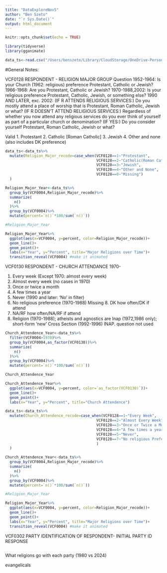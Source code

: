```yaml
---
title: "DataExploreNov5"
author: "Ben Szeto"
date: "`r Sys.Date()`"
output: html_document
---
```


```r
knitr::opts_chunk$set(echo = TRUE)
```

```r

library(tidyverse)
library(gganimate)


```

```r

data_ts<-read.csv("/Users/benszeto/Library/CloudStorage/OneDrive-Personal/Documents/US Elections/anes_timeseries_cdf_csv_20220916/anes_timeseries_cdf_csv_20220916.csv")

```

#General Notes:

VCF0128 RESPONDENT - RELIGION MAJOR GROUP
Question 1952-1964: Is your Church (1962: religious) preference Protestant,
Catholic or Jewish?
1966-1968: Are you Protestant, Catholic or Jewish?
1970-1988,2002: Is your religious preference Protestant, Catholic,
Jewish, or something else?
1990 AND LATER, exc. 2002: (IF R ATTENDS RELIGIOUS SERVICES:) Do you
mostly attend a place of worship that is Protestant, Roman Catholic,
Jewish or what? (IF R DOESN’T ATTEND RELIGIOUS SERVICES:)
Regardless of whether you now attend any religious services do you
ever think of yourself as part of a particular church or
denomination? (IF YES:) Do you consider yourself Protestant, Roman
Catholic, Jewish or what?


Valid 
1. Protestant
2. Catholic [Roman Catholic]
3. Jewish
4. Other and none (also includes DK preference)

```r

data_ts<-data_ts%>%
  mutate(Religion_Major_recode=case_when(VCF0128==1~"Protestant",
                                         VCF0128==2~"Catholic(Roman Catholic)",
                                         VCF0128==3~"Jewish",
                                         VCF0128==4~"Other and None",
                                         VCF0128==0~"Missing")
  )
```

```r

Religion_Major_Year<-data_ts%>%
  group_by(VCF0004,Religion_Major_recode)%>%
  summarize(
    n()
  )%>%
  group_by(VCF0004)%>%
  mutate(percent=`n()`*100/sum(`n()`))

#Religion_Major_Year

Religion_Major_Year%>%
  ggplot(aes(x=VCF0004, y=percent, color=Religion_Major_recode))+
  geom_line()+
  geom_point()+
  labs(x="Year", y="Percent", title="Major Religions over Time")+
  transition_reveal(VCF0004) #make it animated
```





VCF0130 RESPONDENT - CHURCH ATTENDANCE 1970-

1. Every week (Except 1970: almost every week)
2. Almost every week (no cases in 1970)
3. Once or twice a month
4. A few times a year
5. Never (1990 and later: ‘No’ in filter)
7. No religious preference (1970-1988)
Missing 8. DK how often/DK if attend
9. NA/RF how often/NA/RF if attend
0. Religion (1970-1988); atheists and agnostics are Inap (1972,1986 only);
short-form ‘new’ Cross Section (1992-1996)
INAP. question not used

```r

Church_Attendence_Year<-data_ts%>%
  filter(VCF0004>1970)%>%
  group_by(VCF0004,as_factor(VCF0130))%>%
  summarize(
    n()
  )%>%
  group_by(VCF0004)%>%
  mutate(percent=`n()`*100/sum(`n()`))

Church_Attendence_Year

Church_Attendence_Year%>%
  ggplot(aes(x=VCF0004, y=percent, color=`as_factor(VCF0130)`))+
  geom_line()+
  geom_point()+
  labs(x="Year", y="Percent", title="Church Attendence")

```


```r
data_ts<-data_ts%>%
  mutate(Church_Attendence_recode=case_when(VCF0128==1~"Every Week",
                                         VCF0128==2~"Almost Every Week",
                                         VCF0128==3~"Once or Twice a Month",
                                         VCF0128==4~"A few times a year",
                                         VCF0128==5~"Never",
                                         VCF0128==7~"No religious Preference",
                                         )
  )

```


```r

Church_Attendence_Year<-data_ts%>%
  group_by(VCF0004,Religion_Major_recode)%>%
  summarize(
    n()
  )%>%
  group_by(VCF0004)%>%
  mutate(percent=`n()`*100/sum(`n()`))

#Religion_Major_Year

Religion_Major_Year%>%
  ggplot(aes(x=VCF0004, y=percent, color=Religion_Major_recode))+
  geom_line()+
  geom_point()+
  labs(x="Year", y="Percent", title="Major Religions over Time")+
  transition_reveal(VCF0004) #make it animated
```




VCF0302 PARTY IDENTIFICATION OF RESPONDENT- INITIAL PARTY
ID RESPONSE



```r



```


What religions go with each party (1980 vs 2024)

evangelicals